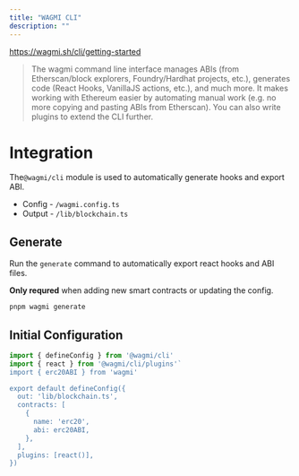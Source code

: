 ```yaml
---
title: "WAGMI CLI"
description: ""
---
```


https://wagmi.sh/cli/getting-started

> The wagmi command line interface manages ABIs (from Etherscan/block explorers, Foundry/Hardhat projects, etc.), generates code (React Hooks, VanillaJS actions, etc.), and much more. It makes working with Ethereum easier by automating manual work (e.g. no more copying and pasting ABIs from Etherscan). You can also write plugins to extend the CLI further.

# Integration

The`@wagmi/cli` module is used to automatically generate hooks and export ABI.

- Config - `/wagmi.config.ts`
- Output - `/lib/blockchain.ts`

## Generate
Run the `generate` command to automatically export react hooks and ABI files.

**Only requred** when adding new smart contracts or updating the config.

```bash
pnpm wagmi generate
```

## Initial Configuration
```typescript
import { defineConfig } from '@wagmi/cli'
import { react } from '@wagmi/cli/plugins'`
import { erc20ABI } from 'wagmi'

export default defineConfig({
  out: 'lib/blockchain.ts',
  contracts: [
    {
      name: 'erc20',
      abi: erc20ABI,
    },
  ],
  plugins: [react()],
})

```
